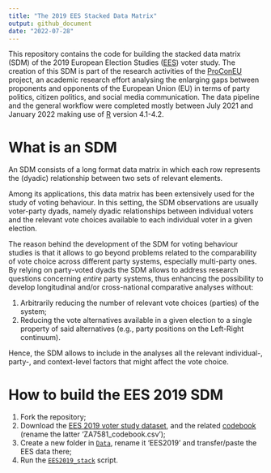 ---
title: "The 2019 EES Stacked Data Matrix"
output: github_document
date: "2022-07-28"
---

This repository contains the code for building the stacked data matrix (SDM) of the 2019 European 
Election Studies ([EES](http://europeanelectionstudies.net/)) voter study. The creation of this SDM is 
part of the research activities of the [ProConEU](https://www.mzes.uni-mannheim.de/proconeu/) project, 
an academic research effort analysing the enlarging gaps between 
proponents and opponents of the European Union (EU) in terms of party politics, citizen politics, and 
social media communication. The data pipeline and the general workflow were completed mostly between July 2021 and January 2022 making use of 
[R](https://cran.r-project.org/) version 4.1-4.2.

# What is an SDM

An SDM consists of a long format data matrix in which each row represents the (dyadic) relationship 
between two sets of relevant elements.  

Among its applications, this data matrix has been extensively used for the study of voting behaviour. 
In this setting, the SDM observations are usually voter-party dyads, namely dyadic relationships between
individual voters and the relevant vote choices available to each individual voter in a given election. 

The reason behind the development of the SDM for voting behaviour studies is that it allows to go 
beyond problems related to the comparability of vote choice across different party systems, especially 
multi-party ones. By relying on party-voted dyads the SDM allows to address research questions 
concerning *entire* party systems, thus enhancing the possibility to develop longitudinal and/or 
cross-national comparative analyses without: 

1. Arbitrarily reducing the number of relevant vote choices (parties) of the system; 
2. Reducing the vote alternatives available in a given election to a single property of said alternatives 
(e.g., party positions on the Left-Right continuum).

Hence, the SDM allows to include in the analyses all the relevant individual-, party-, and context-level 
factors that might affect the vote choice. 

# How to build the EES 2019 SDM

1. Fork the repository;
2. Download the [EES 2019 voter study dataset](http://europeanelectionstudies.net/european-election-studies/ees-2019-study/voter-study-2019), 
and the related [codebook](https://access.gesis.org/dbk/67448) (rename the latter 'ZA7581_codebook.csv'); 
3. Create a new folder in [`Data`](https://github.com/giucarny/EESstacked/tree/main/Data), 
rename it 'EES2019' and transfer/paste the EES data there;  
4. Run the [`EES2019_stack`](https://github.com/giucarny/EESstacked/blob/NewREADME/Scripts/EES2019_stack.R) script.




```{r libraries, echo=TRUE}



```